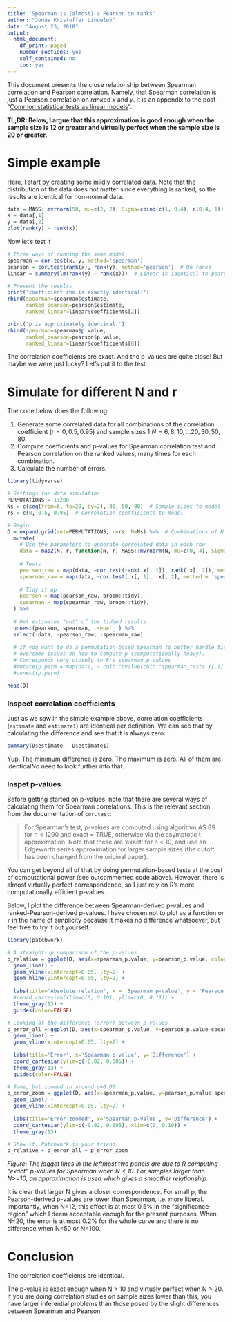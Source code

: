 ```yaml
---
title: 'Spearman is (almost) a Pearson on ranks'
author: "Jonas Kristoffer Lindeløv"
date: "August 23, 2018"
output: 
  html_document:
    df_print: paged
    number_sections: yes
    self_contained: no
    toc: yes
---
```


<!-- from https://stackoverflow.com/a/37839683/1297830 -->
<link rel="stylesheet" type="text/css" href="hideOutput.css">
<script src="hideOutput.js"></script>

This document presents the close relationship between Spearman correlation and Pearson correlation. Namely, that Spearman correlation is just a Pearson correlation on $rank$ed $x$ and $y$. It is an appendix to the post "[Common statistical tests as linear models](https://rpubs.com/lindeloev/test_as_linear)".

**TL;DR: Below, I argue that this approximation is good enough when the sample size is 12 or greater and virtually perfect when the sample size is 20 or greater.**

# Simple example
Here, I start by creating some mildly correlated data. Note that the distribution of the data does not matter since everything is ranked, so the results are identical for non-normal data.

```r
data = MASS::mvrnorm(50, mu=c(2, 2), Sigma=cbind(c(1, 0.4), c(0.4, 1)))
x = data[,1]
y = data[,2]
plot(rank(y) ~ rank(x))
```

Now let's test it
<div class='fold s'>
```r
# Three ways of running the same model
spearman = cor.test(x, y, method='spearman')
pearson = cor.test(rank(x), rank(y), method='pearson')  # On ranks
linear = summary(lm(rank(y) ~ rank(x)))  # Linear is identical to pearson; just showing.

# Present the results
print('coefficient rho is exactly identical:')
rbind(spearman=spearman$estimate, 
      ranked_pearson=pearson$estimate, 
      ranked_linear=linear$coefficients[2])

print('p is approximately identical:')
rbind(spearman=spearman$p.value, 
      ranked_pearson=pearson$p.value, 
      ranked_linear=linear$coefficients[8])
```
</div>

The correlation coefficients are exact. And the p-values are quite close! But maybe we were just lucky? Let's put it to the test:


# Simulate for different N and r

The code below does the following:

1. Generate some correlated data for all combinations of the correlation coefficient ($r = 0, 0.5, 0.95$) and sample sizes 1 $N = 6, 8, 10, ... 20, 30, 50, 80$. 
2. Compute coefficients and p-values for Spearman correlation test and Pearson correlation on the ranked values, many times for each combination.
3. Calculate the number of errors.

```r
library(tidyverse)

# Settings for data simulation
PERMUTATIONS = 1:200
Ns = c(seq(from=6, to=20, by=2), 30, 50, 80)  # Sample sizes to model
rs = c(0, 0.5, 0.95)  # Correlation coefficients to model

# Begin
D = expand.grid(set=PERMUTATIONS, r=rs, N=Ns) %>%  # Combinations of N and r
  mutate(
    # Use the parameters to generate correlated data in each row
    data = map2(N, r, function(N, r) MASS::mvrnorm(N, mu=c(0, 4), Sigma=cbind(c(1, r), c(r, 1)))),
    
    # Tests
    pearson_raw = map(data, ~cor.test(rank(.x[, 1]), rank(.x[, 2]), method='pearson')),
    spearman_raw = map(data, ~cor.test(.x[, 1], .x[, 2], method = 'spearman')),
    
    # Tidy it up
    pearson = map(pearson_raw, broom::tidy),
    spearman = map(spearman_raw, broom::tidy),
  ) %>%
  
  # Get estimates "out" of the tidied results.
  unnest(pearson, spearman, .sep='_') %>%
  select(-data, -pearson_raw, -spearman_raw)
  
  # If you want to do a permutation-based Spearman to better handle ties and
  # overcome issues on how to compute p (computationally heavy).
  # Corresponds very closely to R's spearman p-values
  #mutate(p.perm = map(data, ~ coin::pvalue(coin::spearman_test(.x[,1] ~ .x[,2], distribution='approximate')))) %>%
  #unnest(p.perm)

head(D)
```


### Inspect correlation coefficients
Just as we saw in the simple example above, correlation coefficients (`estimate` and `estimate1`) are identical per definition. We can see that by calculating the difference and see that it is always zero:
```r
summary(D$estimate - D$estimate1)
```

Yup. The minimum difference is zero. The maximum is zero. All of them are identicalNo need to look further into that.


### Inspet p-values
Before getting started on p-values, note that there are several ways of calculating them for Spearman correlations. This is the relevant section from the documentation of `cor.test`:

> For Spearman's test, p-values are computed using algorithm AS 89 for n < 1290 and exact = TRUE, otherwise via the asymptotic t approximation. Note that these are ‘exact’ for n < 10, and use an Edgeworth series approximation for larger sample sizes (the cutoff has been changed from the original paper).

You can get beyond all of that by doing permutation-based tests at the cost of computational power (see outcommented code above). However, there is almost virtually perfect correspondence, so I just rely on R's more computationally efficient p-values.

Below, I plot the difference between Spearman-derived p-values and ranked-Pearson-derived p-values. I have chosen not to plot as a function or `r` in the name of simplicity because it makes no difference whatsoever, but feel free to try it out yourself.

<div class='fold s'>
```r
library(patchwork)

# A straight-up comparison of the p-values
p_relative = ggplot(D, aes(x=spearman_p.value, y=pearson_p.value, color=N)) + 
  geom_line() + 
  geom_vline(xintercept=0.05, lty=2) +
  geom_hline(yintercept=0.05, lty=2) +
  
  labs(title='Absolute relation', x = 'Spearman p-value', y = 'Pearson p-value') + 
  #coord_cartesian(xlim=c(0, 0.10), ylim=c(0, 0.11)) + 
  theme_gray(13) + 
  guides(color=FALSE)

# Looking at the difference (error) between p-values
p_error_all = ggplot(D, aes(x=spearman_p.value, y=pearson_p.value-spearman_p.value, color=factor(N))) + 
  geom_line() + 
  geom_vline(xintercept=0.05, lty=2) +
  
  labs(title='Error', x='Spearman p-value', y='Difference') + 
  coord_cartesian(ylim=c(-0.02, 0.005)) + 
  theme_gray(13) + 
  guides(color=FALSE)

# Same, but zoomed in around p=0.05
p_error_zoom = ggplot(D, aes(x=spearman_p.value, y=pearson_p.value-spearman_p.value, color=factor(N))) + 
  geom_line() + 
  geom_vline(xintercept=0.05, lty=2) +
  
  labs(title='Error zoomed', x='Spearman p-value', y='Difference') + 
  coord_cartesian(ylim=c(-0.02, 0.005), xlim=c(0, 0.10)) + 
  theme_gray(13)

# Show it. Patchwork is your friend!
p_relative + p_error_all + p_error_zoom
```
</div>
*Figure: The jagget lines in the leftmost two panels are due to R computing "exact" p-values for Spearman when N < 10. For samples larger than N>=10, an approximation is used which gives a smoother relationship.*


It is clear that larger N gives a closer correspondence. For small p, the Pearson-derived p-values are lower than Spearman, i.e. more liberal. Importantly, when N=12, this effect is at most 0.5% in the "significance-region" which I deem acceptable enough for the present purposes. When N=20, the error is at most 0.2% for the whole curve and there is no difference when N=50 or N=100.

# Conclusion
The correlation coefficients are identical.

The p-value is exact enough when N > 10 and virtualy perfect when N > 20. If you are doing correlation studies on sample sizes lower than this, you have larger inferential problems than those posed by the slight differences between Spearman and Pearson.